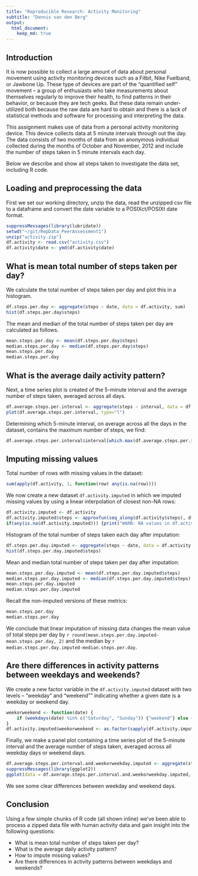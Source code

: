 ```yaml
---
title: "Reproducible Research: Activity Monitoring"
subtitle: "Dennis van den Berg"
output: 
  html_document:
    keep_md: true
---
```



## Introduction

It is now possible to collect a large amount of data about personal movement using activity monitoring devices such as a Fitbit, Nike Fuelband, or Jawbone Up. These type of devices are part of the "quantified self" movement – a group of enthusiasts who take measurements about themselves regularly to improve their health, to find patterns in their behavior, or because they are tech geeks. But these data remain under-utilized both because the raw data are hard to obtain and there is a lack of statistical methods and software for processing and interpreting the data.

This assignment makes use of data from a personal activity monitoring device. This device collects data at 5 minute intervals through out the day. The data consists of two months of data from an anonymous individual collected during the months of October and November, 2012 and include the number of steps taken in 5 minute intervals each day.

Below we describe and show all steps taken to investigate the data set, including R code.


## Loading and preprocessing the data

First we set our working directory, unzip the data, read the unzipped csv file to a dataframe and convert the date variable to a POSIXct/POSIXt date format.

```r
suppressMessages(library(lubridate))
setwd("~/git/RepData_PeerAssessment1")
unzip("activity.zip")
df.activity <- read.csv("activity.csv")
df.activity$date <- ymd(df.activity$date)
```


## What is mean total number of steps taken per day?

We calculate the total number of steps taken per day and plot this in a histogram.

```r
df.steps.per.day <- aggregate(steps ~ date, data = df.activity, sum)
hist(df.steps.per.day$steps)
```

The mean and median of the total number of steps taken per day are calculated as follows.

```r
mean.steps.per.day <- mean(df.steps.per.day$steps)
median.steps.per.day <- median(df.steps.per.day$steps)
mean.steps.per.day
median.steps.per.day
```


## What is the average daily activity pattern?

Next, a time series plot is created of the 5-minute interval and the average number of steps taken, averaged across all days.

```r
df.average.steps.per.interval <- aggregate(steps ~ interval, data = df.activity, mean)
plot(df.average.steps.per.interval, type="l")
```

Determining which 5-minute interval, on average across all the days in the dataset, contains the maximum number of steps, we find:

```r
df.average.steps.per.interval$interval[which.max(df.average.steps.per.interval$steps)]
```


## Imputing missing values

Total number of rows with missing values in the dataset:

```r
sum(apply(df.activity, 1, function(row) any(is.na(row))))
```

We now create a new dataset `df.activity.imputed` in which we imputed missing values by using a linear interpolation of closest non-NA rows:

```r
df.activity.imputed <- df.activity
df.activity.imputed$steps <- approxfun(seq_along(df.activity$steps), df.activity$steps, method="linear", rule=2)(seq_along(df.activity$steps))
if(any(is.na(df.activity.imputed))) {print("WARN: NA values in df.activity.imputed")}
```

Histogram of the total number of steps taken each day after imputation:

```r
df.steps.per.day.imputed <- aggregate(steps ~ date, data = df.activity.imputed, sum)
hist(df.steps.per.day.imputed$steps)
```

Mean and median total number of steps taken per day after imputation:

```r
mean.steps.per.day.imputed <- mean(df.steps.per.day.imputed$steps)
median.steps.per.day.imputed <- median(df.steps.per.day.imputed$steps)
mean.steps.per.day.imputed
median.steps.per.day.imputed
```

Recall the non-imputed versions of these metrics:

```r
mean.steps.per.day
median.steps.per.day
```

We conclude that linear imputation of missing data changes the mean value of total steps per day by `r round(mean.steps.per.day.imputed-mean.steps.per.day, 2)` and the median by `r median.steps.per.day.imputed-median.steps.per.day`.


## Are there differences in activity patterns between weekdays and weekends?

We create a new factor variable in the `df.activity.imputed` dataset with two levels – "weekday" and "weekend"" indicating whether a given date is a weekday or weekend day.

```r
weekorweekend <- function(date) {
    if (weekdays(date) %in% c("Saturday", "Sunday")) {"weekend"} else {"weekday"}
}
df.activity.imputed$weekorweekend <- as.factor(sapply(df.activity.imputed$date, weekorweekend))
```

Finally, we make a panel plot containing a time series plot of the 5-minute interval and the average number of steps taken, averaged across all weekday days or weekend days.

```r
df.average.steps.per.interval.and.weekorweekday.imputed <- aggregate(steps ~ interval + weekorweekend, data = df.activity.imputed, mean)
suppressMessages(library(ggplot2))
ggplot(data = df.average.steps.per.interval.and.weekorweekday.imputed, aes(x=interval, y=steps)) + facet_grid(weekorweekend ~ .) + geom_line()
```

We see some clear differences between weekday and weekend days.


## Conclusion

Using a few simple chunks of R code (all shown inline) we've been able to process a zipped data file with human activity data and gain insight into the following questions:

* What is mean total number of steps taken per day?
* What is the average daily activity pattern?
* How to impute missing values?
* Are there differences in activity patterns between weekdays and weekends?
